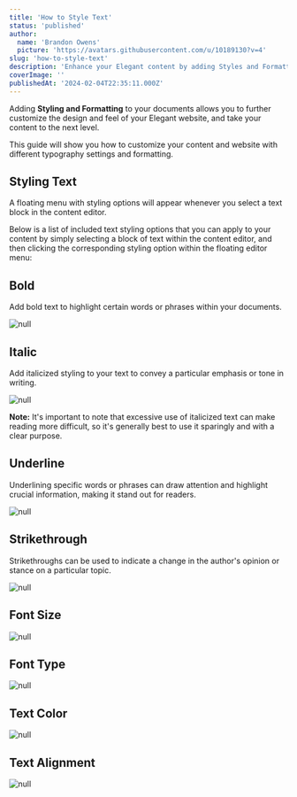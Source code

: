 ```yaml
---
title: 'How to Style Text'
status: 'published'
author:
  name: 'Brandon Owens'
  picture: 'https://avatars.githubusercontent.com/u/10189130?v=4'
slug: 'how-to-style-text'
description: 'Enhance your Elegant content by adding Styles and Formatting to your documents. This guide will show you how to customize your content and website with different typography settings and formatting.'
coverImage: ''
publishedAt: '2024-02-04T22:35:11.000Z'
---
```


Adding **Styling **and** Formatting** to your documents allows you to further customize the design and feel of your Elegant website, and take your content to the next level.

This guide will show you how to customize your content and website with different typography settings and formatting.

## Styling Text

A floating menu with styling options will appear whenever you select a text block in the content editor.

Below is a list of included text styling options that you can apply to your content by simply selecting a block of text within the content editor, and then clicking the corresponding styling option within the floating editor menu:

## Bold

Add bold text to highlight certain words or phrases within your documents.



<div class="my-8 shadow-xl"><img class="rounded-xl" src="/api/images/screenshot-2024-02-03-202958-c0Nz.png" alt="null"></div>



## Italic

Add italicized styling to your text to convey a particular emphasis or tone in writing.



<div class="my-8 shadow-xl"><img class="rounded-xl" src="/api/images/screenshot-2024-02-03-221824-A4OD.png" alt="null"></div>

**Note:** It's important to note that excessive use of italicized text can make reading more difficult, so it's generally best to use it sparingly and with a clear purpose.

## Underline

Underlining specific words or phrases can draw attention and highlight crucial information, making it stand out for readers.



<div class="my-8 shadow-xl"><img class="rounded-xl" src="/api/images/screenshot-2024-02-03-221626-g0OD.png" alt="null"></div>



## Strikethrough

Strikethroughs can be used to indicate a change in the author's opinion or stance on a particular topic.



<div class="my-8 shadow-xl"><img class="rounded-xl" src="/api/images/screenshot-2024-02-03-221542-A1OD.png" alt="null"></div>



## Font Size



![null](/api/images/screenshot-2024-02-04-111410-czMT.png)

## Font Type

![null](/api/images/screenshot-2024-02-04-111440-g5ND.png)

## Text Color



![null](/api/images/screenshot-2024-02-04-111600-U1Mz.png)

## Text Alignment



![null](/api/images/screenshot-2024-02-04-111651-g0OT.png)

